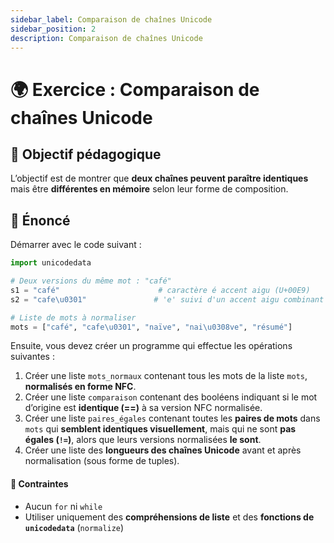 ```yaml
---
sidebar_label: Comparaison de chaînes Unicode
sidebar_position: 2
description: Comparaison de chaînes Unicode
---
```


# 🌍 Exercice : Comparaison de chaînes Unicode

## 🎯 Objectif pédagogique

L’objectif est de montrer que **deux chaînes peuvent paraître identiques** mais
être **différentes en mémoire** selon leur forme de composition.

## 📜 Énoncé

Démarrer avec le code suivant :

```python
import unicodedata

# Deux versions du même mot : "café"
s1 = "café"                      # caractère é accent aigu (U+00E9)
s2 = "cafe\u0301"               # 'e' suivi d'un accent aigu combinant (U+0301)

# Liste de mots à normaliser
mots = ["café", "cafe\u0301", "naïve", "nai\u0308ve", "résumé"]
```

Ensuite, vous devez créer un programme qui effectue les opérations suivantes :

1. Créer une liste `mots_normaux` contenant tous les mots de la liste
   `mots`, **normalisés en forme NFC**.
2. Créer une liste `comparaison` contenant des booléens indiquant si le mot
   d’origine est **identique (==)** à sa version NFC normalisée.
3. Créer une liste `paires_égales` contenant toutes les **paires de mots**
   dans `mots` qui **semblent identiques visuellement**, mais qui ne sont **pas
   égales (`!=`)**, alors que leurs versions normalisées **le sont**.
4. Créer une liste des **longueurs des chaînes Unicode** avant et après
   normalisation (sous forme de tuples).

#### 🛑 Contraintes

* Aucun `for` ni `while`
* Utiliser uniquement des **compréhensions de liste** et des **fonctions de
  `unicodedata`** (`normalize`)
